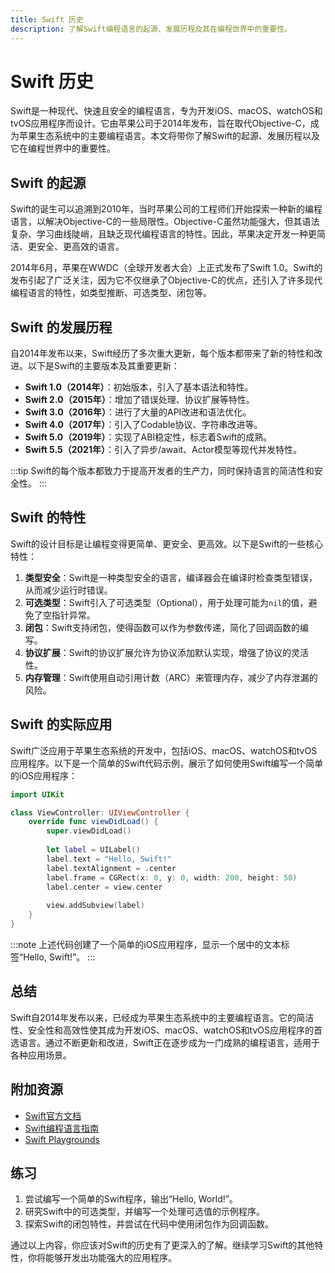 ```yaml
---
title: Swift 历史
description: 了解Swift编程语言的起源、发展历程及其在编程世界中的重要性。
---
```


# Swift 历史

Swift是一种现代、快速且安全的编程语言，专为开发iOS、macOS、watchOS和tvOS应用程序而设计。它由苹果公司于2014年发布，旨在取代Objective-C，成为苹果生态系统中的主要编程语言。本文将带你了解Swift的起源、发展历程以及它在编程世界中的重要性。

## Swift 的起源

Swift的诞生可以追溯到2010年，当时苹果公司的工程师们开始探索一种新的编程语言，以解决Objective-C的一些局限性。Objective-C虽然功能强大，但其语法复杂、学习曲线陡峭，且缺乏现代编程语言的特性。因此，苹果决定开发一种更简洁、更安全、更高效的语言。

2014年6月，苹果在WWDC（全球开发者大会）上正式发布了Swift 1.0。Swift的发布引起了广泛关注，因为它不仅继承了Objective-C的优点，还引入了许多现代编程语言的特性，如类型推断、可选类型、闭包等。

## Swift 的发展历程

自2014年发布以来，Swift经历了多次重大更新，每个版本都带来了新的特性和改进。以下是Swift的主要版本及其重要更新：

- **Swift 1.0（2014年）**：初始版本，引入了基本语法和特性。
- **Swift 2.0（2015年）**：增加了错误处理、协议扩展等特性。
- **Swift 3.0（2016年）**：进行了大量的API改进和语法优化。
- **Swift 4.0（2017年）**：引入了Codable协议、字符串改进等。
- **Swift 5.0（2019年）**：实现了ABI稳定性，标志着Swift的成熟。
- **Swift 5.5（2021年）**：引入了异步/await、Actor模型等现代并发特性。

:::tip
Swift的每个版本都致力于提高开发者的生产力，同时保持语言的简洁性和安全性。
:::

## Swift 的特性

Swift的设计目标是让编程变得更简单、更安全、更高效。以下是Swift的一些核心特性：

1. **类型安全**：Swift是一种类型安全的语言，编译器会在编译时检查类型错误，从而减少运行时错误。
2. **可选类型**：Swift引入了可选类型（Optional），用于处理可能为`nil`的值，避免了空指针异常。
3. **闭包**：Swift支持闭包，使得函数可以作为参数传递，简化了回调函数的编写。
4. **协议扩展**：Swift的协议扩展允许为协议添加默认实现，增强了协议的灵活性。
5. **内存管理**：Swift使用自动引用计数（ARC）来管理内存，减少了内存泄漏的风险。

## Swift 的实际应用

Swift广泛应用于苹果生态系统的开发中，包括iOS、macOS、watchOS和tvOS应用程序。以下是一个简单的Swift代码示例，展示了如何使用Swift编写一个简单的iOS应用程序：

```swift
import UIKit

class ViewController: UIViewController {
    override func viewDidLoad() {
        super.viewDidLoad()
        
        let label = UILabel()
        label.text = "Hello, Swift!"
        label.textAlignment = .center
        label.frame = CGRect(x: 0, y: 0, width: 200, height: 50)
        label.center = view.center
        
        view.addSubview(label)
    }
}
```

:::note
上述代码创建了一个简单的iOS应用程序，显示一个居中的文本标签“Hello, Swift!”。
:::

## 总结

Swift自2014年发布以来，已经成为苹果生态系统中的主要编程语言。它的简洁性、安全性和高效性使其成为开发iOS、macOS、watchOS和tvOS应用程序的首选语言。通过不断更新和改进，Swift正在逐步成为一门成熟的编程语言，适用于各种应用场景。

## 附加资源

- [Swift官方文档](https://swift.org/documentation/)
- [Swift编程语言指南](https://docs.swift.org/swift-book/)
- [Swift Playgrounds](https://developer.apple.com/swift-playgrounds/)

## 练习

1. 尝试编写一个简单的Swift程序，输出“Hello, World!”。
2. 研究Swift中的可选类型，并编写一个处理可选值的示例程序。
3. 探索Swift的闭包特性，并尝试在代码中使用闭包作为回调函数。

通过以上内容，你应该对Swift的历史有了更深入的了解。继续学习Swift的其他特性，你将能够开发出功能强大的应用程序。